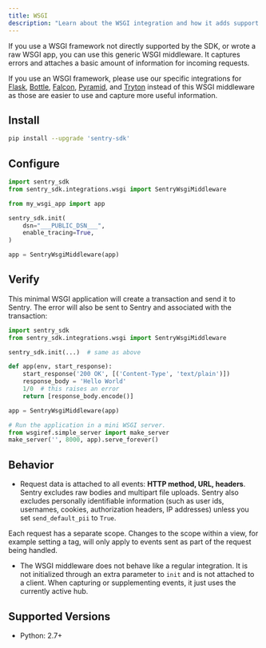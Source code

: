 ```yaml
---
title: WSGI
description: "Learn about the WSGI integration and how it adds support for WSGI applications."
---
```


If you use a WSGI framework not directly supported by the SDK, or wrote a raw WSGI app, you can use this generic WSGI middleware. It captures errors and attaches a basic amount of information for incoming requests.

<Note>

If you use an WSGI framework, please use our specific integrations for [Flask](/platforms/python/integrations/flask/), [Bottle](/platforms/python/integrations/bottle/), [Falcon](/platforms/python/integrations/falcon/), [Pyramid](/platforms/python/integrations/pyramid/), and [Tryton](/platforms/python/integrations/tryton/) instead of this WSGI middleware as those are easier to use and capture more useful information.

</Note>

## Install

```bash
pip install --upgrade 'sentry-sdk'
```

## Configure

<SignInNote />

```python
import sentry_sdk
from sentry_sdk.integrations.wsgi import SentryWsgiMiddleware

from my_wsgi_app import app

sentry_sdk.init(
    dsn="___PUBLIC_DSN___",
    enable_tracing=True,
)

app = SentryWsgiMiddleware(app)
```

## Verify

This minimal WSGI application will create a transaction and send it to Sentry. The error will also be sent to Sentry and associated with the transaction:

```python
import sentry_sdk
from sentry_sdk.integrations.wsgi import SentryWsgiMiddleware

sentry_sdk.init(...)  # same as above

def app(env, start_response):
    start_response('200 OK', [('Content-Type', 'text/plain')])
    response_body = 'Hello World'
    1/0  # this raises an error
    return [response_body.encode()]

app = SentryWsgiMiddleware(app)

# Run the application in a mini WSGI server.
from wsgiref.simple_server import make_server
make_server('', 8000, app).serve_forever()
```

## Behavior

- Request data is attached to all events: **HTTP method, URL, headers**. Sentry excludes raw bodies and multipart file uploads. Sentry also excludes personally identifiable information (such as user ids, usernames, cookies, authorization headers, IP addresses) unless you set `send_default_pii` to `True`.

Each request has a separate scope. Changes to the scope within a view, for example setting a tag, will only apply to events sent as part of the request being handled.

- The WSGI middleware does not behave like a regular integration. It is not initialized through an extra parameter to `init` and is not attached to a client. When capturing or supplementing events, it just uses the currently active hub.

## Supported Versions

- Python: 2.7+

